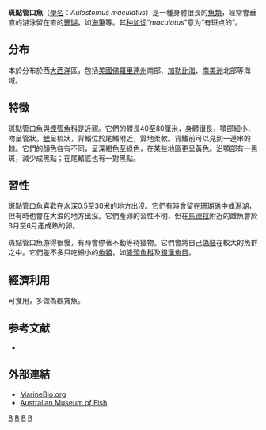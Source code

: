 {{Speciesbox 
| taxon = Aulostomus maculatus
| image = Trumpetfish.jpg
| image_width = 250px
| status = NE
| status_system = IUCN3.1
| authority = [[瓦朗西安納|Valenciennes]], 1841
| synonyms = *''Aulostoma maculatum''<br /><small>Valenciennes, 1841</small>
*''Aulostoma maculatus''<br /><small>Valenciennes, 1841</small>
}}

'''斑點管口魚'''（[[學名|學名]]：''Aulostomus maculatus''）是一種身體很長的[[魚類|魚類]]，經常會垂直的游泳留在直的[[珊瑚|珊瑚]]，如[[海筆|海筆]]等。其[[种加词|种加词]]“''maculatus''”意为“有斑点的”。

==分布==
本於分布於西[[大西洋|大西洋]]區，包括[[美國|美國]][[佛羅里達州|佛羅里達州]]南部、[[加勒比海|加勒比海]]、[[南美洲|南美洲]]北部等海域。

==特徵==
斑點管口魚與[[煙管魚科|煙管魚科]]是近親。它們的體長40至80厘米，身體很長，顎部細小，吻呈管狀。[[鰓|鰓]]呈梳狀，背鰭位於尾鰭附近，質地柔軟。背鰭前可以見到一連串的棘。它們的顏色各有不同，呈深褐色至綠色，在某些地區更呈黃色。沿顎部有一黑斑，減少成黑點；在尾鰭底也有一對黑點。

==習性==
斑點管口魚喜歡在水深0.5至30米的地方出沒。它們有時會留在[[珊瑚礁|珊瑚礁]]中或[[潟湖|潟湖]]，但有時也會在大浪的地方出沒。它們產卵的習性不明，但在[[馬德拉|馬德拉]]附近的雌魚會於3月至6月產成熟的卵。

斑點管口魚游得很慢，有時會停著不動等待獵物。它們會將自己[[偽裝|偽裝]]在較大的魚群之中。它們差不多只吃細小的[[魚類|魚類]]，如[[隆頭魚科|隆頭魚科]]及[[銀漢魚目|銀漢魚目]]。

==經濟利用==
可食用，多做為觀賞魚。

==参考文献==
* {{FishBase_species|genus=Aulostomus|species=maculatus|year=2005|month=10}}

==外部連結==
* [http://marinebio.org/species.asp?id=114 MarineBio.org]
* [https://web.archive.org/web/20090601071123/http://www.amonline.net.au/fishes/fishfacts/fish/achinen.htm Australian Museum of Fish]
{{Taxonbar|from=Q1966255}}

[[Category:食用鱼|B]]
[[Category:觀賞魚|B]]
[[Category:管口魚屬|B]]
[[Category:1841年描述的魚類|B]]